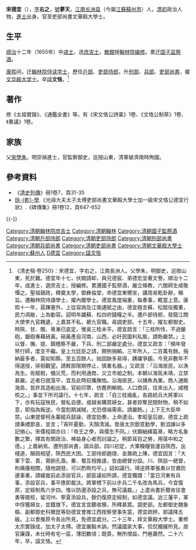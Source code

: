 {{明清人物信息框
| 姓名 = 宋德宜
| 原名 =
| 圖片名稱= 宋德宜.jpg
| 圖片大小 = 160px
| 圖片說明 = 清孔继尧绘，石蕴玉正书赞，谭松坡镌《宋德宜石刻像》，刻于道光七年（1827年），为《沧浪亭五百名贤像》之一。
| 最高職務 = 光禄大夫太子太傅吏部尚書文華殿大學士
| 國家 = 大清
| 爵位 =
| 籍貫 = [[南直隸|直隸]][[蘇州府|蘇州府]][[長洲縣|長洲縣]]
| 族裔 = 漢族
| 字號 = 字右之，號蓼天
| 諡號 = 文恪
| 出生日期 = 明[[天啟|天啟]]六年（1626年）
| 出生地點 = [[南直隸|直隸]][[長洲縣|長洲縣]]
| 逝世日期 = 清[[康熙|康熙]]二十六年（1687年）
| 逝世地點 = [[江南省|江南省]][[長洲縣|長洲縣]]
| 墓葬 = 
| 配偶 =
| 親屬 = （父）[[宋學朱|宋學朱]]
| 出身 = 
*順治十二年乙未科進士出身
| 經歷 = 
| 著作 =
}}

'''宋德宜'''（{{bd|1626年||1687年|catIdx=S宋}}），[[表字|字]]'''右之'''，[[號|號]]'''蓼天'''，[[江南省|江南]][[长洲县|长洲县]]（今屬[[江蘇|江蘇]][[蘇州市|蘇州市]]）人，[[清初|清初]]政治人物，[[進士|進士]]出身。官至吏部尚書文華殿大學士。

==生平==
[[顺治|顺治]]十二年（1655年）中[[进士|进士]]，选[[庶吉士|庶吉士]]，[[散館|散館]]授[[翰林院编修|翰林院编修]]。累迁[[国子监祭酒|国子监祭酒]]。

[[康熙|康熙]]间，迁[[翰林院侍读学士|翰林院侍读学士]]，歷任[[戶部|戶部]]、[[吏部侍郎|吏部侍郎]]，升[[刑部|刑部]]、[[兵部|兵部]]、[[吏部尚書|吏部尚書]]，擢[[文华殿大学士|文华殿大学士]]。卒[[諡|諡]]'''文恪'''。<ref>《清史稿·卷250》：宋德宜，字右之，江南長洲人。父學朱，明御史，巡按山東，死於難。德宜年十七，伏闕請卹，與兄德宸、弟德宏並著文譽。順治十二年，成進士，選庶吉士，授編修。累遷國子監祭酒，嚴立條教，六館師生咸敬憚之。聖祖親政，釋奠太學，御彝倫堂，命德宜東嚮坐，講周易乾卦辭，稱旨。遷翰林院侍讀學士，擢內閣學士。德宜風度端重，每奏事，輒當上意。康熙十一年，扈蹕塞外，上從容詢及江南逋賦之由，德宜極言蘇、松賦役獨重，民力凋敝，上為動容。詔明年蠲蘇、松四府錢糧之半。遷戶部侍郎，發龍江關大使李九官餽遺，上嘉其不私，褫九官職。尋調吏部。十五年，擢左都御史。時陝、甘、閩、粵漸已底定，惟吳三桂未平。德宜疏言：「三桂所恃，不過鎗砲，鎗砲專藉硝黃。硝黃產自河南、山西，必奸民圖利私販，請飭嚴禁。」上以督、撫、提、鎮稽察不嚴，下兵、刑二部嚴定處分。德宜又疏言：「頻年發帑行師，度支不繼。皇上允廷臣之請，開例捐輸。三年所入，二百萬有餘。捐納最多者，莫如知縣，至五百餘人。始因缺多易得，踴躍爭趨。今見非數年不得選授，徘徊觀望。請敕部限期停止，慎重名器。」又疏言：「沿海居民，以漁為生。佐賦稅，備災荒，而利用通商，又立市舶之制。本朝以海氛未靖，立禁甚嚴。近者日就蕩平，宜及此時招攜撫恤。沿海居民，以捕魚為業。商人通販海島，皆許其造船出海，官給印票，仿舊例輸稅。人口商貨，往來出入，咸稽核之。」事並下所司議行。十七年，疏言：「自三桂煽亂，各路統兵大將軍以下，亦有玩寇殃民，營私自便。或越省購買婦女，甚者掠奪民間財物，稍不如意，即指為叛逆。今當剋期滅賊，尤恐借端需索。請嚴飭。」上下王大臣申禁。山東提督柯永蓁縱兵鼓譟，德宜劾奏，上命逮治。孝昭皇后崩，德宜上疏請秉禮節哀，並言；「宵旰憂勤，天顏清減。昔唐太宗銳意勤學，劉洎諫以多記損心。宋儒程頤亦曰：『帝王之學，與儒生不同。』伏願紬繹篇章，略方名象數之繁，擇其有關政治、裨益身心者而討論之。稍節耳目之勞，用葆中和之德。」上嘉納焉。遷刑部尚書，調兵部。四川初定，大軍糗糧皆運自陝西，出棧道，顛踣相望，陝西民大困。工部侍郎趙璟、金鼐疏上陳，德宜因言：「大軍下雲、貴，需餉孔亟。秦、蜀互相推諉，皆由總督分設。川、陝設一總督，則痛癢相關，隨地調發，可以酌劑均平。」詔如議行。靖逆將軍張勇以甘肅防邊事重，請緩裁前此添設官兵，部臣議如所請，德宜獨謂：「當日河東有兵事，添設官兵，事平應即裁汰。將軍標下前以步兵二千名改為馬兵，今宜復原，定經制馬六步四。惟以防邊添設之兵，無可議裁。」上遣尚書折爾肯往會勇等閱核，留河州、寧夏添設兵，餘仍復原定經制，如德宜議。迨三藩平，軍中俘獲婦女，並籍旗下。德宜言宜聽收贖，所釋甚眾。調吏部。左都御史魏象樞、副都御史科爾崑等劾德宜會推江西按察使事失當，德宜疏辨，部議降五級。上以會推原令各出所見，免德宜處分。二十三年，拜文華殿大學士。重修太宗實錄成，加太子太傅。德宜嚴毅木訥，然議國家大事，侃侃獨攄所見。居官廉謹，未仕時有宅一區，薄田數頃；既貴，無所增益，門巷蕭然。二十六年，卒，諡文恪。</ref>

==著作==
修《太祖實錄》、《通鑑全書》等。有《宋文恪公詩稾》1卷、《文恪公制草》1卷、《奏議》1卷。

==家族==
父[[宋學朱|宋學朱]]，明崇禎進士，官監察御史，巡按山東，清軍破濟南時殉國。

== 參考資料 ==
{{reflist}}
*《[[清史列傳|清史列傳]]》冊1卷7，頁31-35
*[[徐乾學|徐-{乾}-學]].《光祿大夫太子太傅吏部尚書文華殿大學士加一級宋文恪公德宜行狀》.《碑傳集》冊1卷12，頁647-652

{{-}}
{{並稱|三宋|[[宋德宸|宋德宸]] · [[宋德宜|宋德宜]] · [[宋德宏|宋德宏]]}}
{{start box}}
{{s-off}}
{{succession box|[[王熙_(順治進士)|王熙]]|[[李之芳|李之芳]]|[[清朝兵部尚书列表#兵部漢尚書|兵部漢尚書]]|<small>康熙十七年十二月丙子－康熙二十一年十月丁酉<br>（1679年1月21日－1682年11月22日）</small>}}
{{succession box|[[黃機_(順治進士)|黃機]]|[[李之芳|李之芳]]|[[清朝吏部尚书列表#吏部汉尚书|吏部漢尚書]]|<small>康熙二十一年十月丁酉－康熙二十三年七月乙亥<br>（1682年11月22日－1684年8月21日）</small>}}
{{end box}}

{{順治十二年乙未科殿試金榜}}
{{DEFAULTSORT:Song宋}}
[[Category:清朝翰林院庶吉士|Category:清朝翰林院庶吉士]]
[[Category:清朝翰林|Category:清朝翰林]]
[[Category:清朝國子監祭酒|Category:清朝國子監祭酒]]
[[Category:清朝戶部侍郎|Category:清朝戶部侍郎]]
[[Category:清朝吏部侍郎|Category:清朝吏部侍郎]]
[[Category:清朝刑部尚書|Category:清朝刑部尚書]]
[[Category:清朝兵部尚書|Category:清朝兵部尚書]]
[[Category:清朝吏部尚書|Category:清朝吏部尚書]]
[[Category:清朝文華殿大學士|Category:清朝文華殿大學士]]
[[Category:蘇州人|Category:蘇州人]]
[[Category:宋姓|D德宜]]
[[Category:諡文恪|Category:諡文恪]]